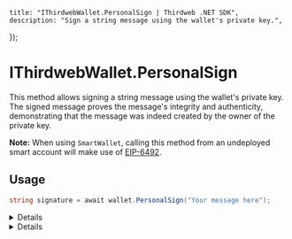 
	title: "IThirdwebWallet.PersonalSign | Thirdweb .NET SDK",
	description: "Sign a string message using the wallet's private key.",
});

# IThirdwebWallet.PersonalSign

This method allows signing a string message using the wallet's private key. The signed message proves the message's integrity and authenticity, demonstrating that the message was indeed created by the owner of the private key.

**Note:** When using `SmartWallet`, calling this method from an undeployed smart account will make use of [EIP-6492](https://eips.ethereum.org/EIPS/eip-6492).

## Usage

```csharp
string signature = await wallet.PersonalSign("Your message here");
```

<Details summary="Parameters">

### message (required)

A `string` message to be signed. This is the message whose integrity and authenticity you want to ensure.

</Details>

<Details summary="Return Value">

### string

The method returns a `string` representing the hexadecimal signature of the message. This signature can be used to verify the message's authenticity.

</Details>
